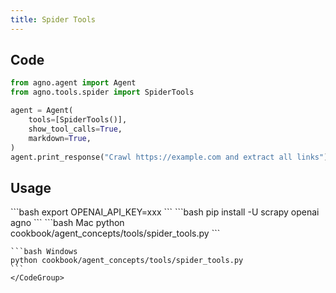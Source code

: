 ```yaml
---
title: Spider Tools
---
```


## Code

```python cookbook/agent_concepts/tools/spider_tools.py
from agno.agent import Agent
from agno.tools.spider import SpiderTools

agent = Agent(
    tools=[SpiderTools()],
    show_tool_calls=True,
    markdown=True,
)
agent.print_response("Crawl https://example.com and extract all links")
```

## Usage

<Steps>
  <Snippet file="create-venv-step.mdx" />

  <Step title="Set your API key">
    ```bash
    export OPENAI_API_KEY=xxx
    ```
  </Step>

  <Step title="Install libraries">
    ```bash
    pip install -U scrapy openai agno
    ```
  </Step>

  <Step title="Run Agent">
    <CodeGroup>
    ```bash Mac
    python cookbook/agent_concepts/tools/spider_tools.py
    ```

    ```bash Windows
    python cookbook/agent_concepts/tools/spider_tools.py
    ```
    </CodeGroup>
  </Step>
</Steps>